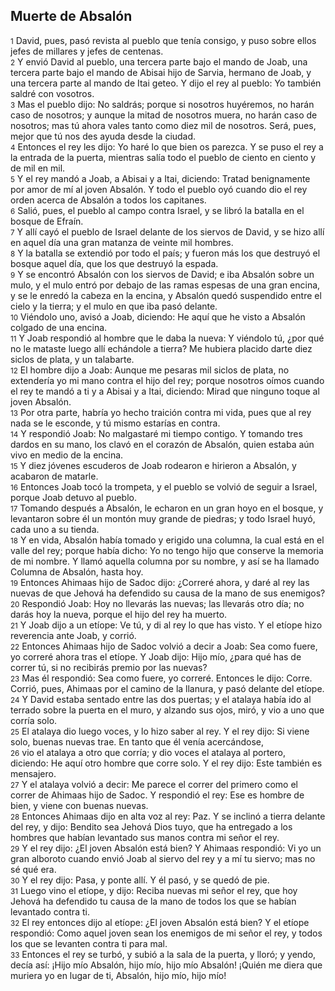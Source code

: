 == Muerte de Absalón ==

{{anchor|1}} <small>1</small> David, pues, pasó revista al pueblo que tenía consigo, y puso sobre ellos jefes de millares y jefes de centenas.<br>
{{anchor|2}} <small>2</small> Y envió David al pueblo, una tercera parte bajo el mando de Joab, una tercera parte bajo el mando de Abisai hijo de Sarvia, hermano de Joab, y una tercera parte al mando de Itai geteo. Y dijo el rey al pueblo: Yo también saldré con vosotros.<br>
{{anchor|3}} <small>3</small> Mas el pueblo dijo: No saldrás; porque si nosotros huyéremos, no harán caso de nosotros; y aunque la mitad de nosotros muera, no harán caso de nosotros; mas tú ahora vales tanto como diez mil de nosotros. Será, pues, mejor que tú nos des ayuda desde la ciudad.<br>
{{anchor|4}} <small>4</small> Entonces el rey les dijo: Yo haré lo que bien os parezca. Y se puso el rey a la entrada de la puerta, mientras salía todo el pueblo de ciento en ciento y de mil en mil.<br>
{{anchor|5}} <small>5</small> Y el rey mandó a Joab, a Abisai y a Itai, diciendo: Tratad benignamente por amor de mí al joven Absalón. Y todo el pueblo oyó cuando dio el rey orden acerca de Absalón a todos los capitanes.<br>
{{anchor|6}} <small>6</small> Salió, pues, el pueblo al campo contra Israel, y se libró la batalla en el bosque de Efraín.<br>
{{anchor|7}} <small>7</small> Y allí cayó el pueblo de Israel delante de los siervos de David, y se hizo allí en aquel día una gran matanza de veinte mil hombres.<br>
{{anchor|8}} <small>8</small> Y la batalla se extendió por todo el país; y fueron más los que destruyó el bosque aquel día, que los que destruyó la espada.<br>
{{anchor|9}} <small>9</small> Y se encontró Absalón con los siervos de David; e iba Absalón sobre un mulo, y el mulo entró por debajo de las ramas espesas de una gran encina, y se le enredó la cabeza en la encina, y Absalón quedó suspendido entre el cielo y la tierra; y el mulo en que iba pasó delante.<br>
{{anchor|10}} <small>10</small> Viéndolo uno, avisó a Joab, diciendo: He aquí que he visto a Absalón colgado de una encina.<br>
{{anchor|11}} <small>11</small> Y Joab respondió al hombre que le daba la nueva: Y viéndolo tú, ¿por qué no le mataste luego allí echándole a tierra? Me hubiera placido darte diez siclos de plata,  y un talabarte.<br>
{{anchor|12}} <small>12</small> El hombre dijo a Joab: Aunque me pesaras mil siclos de plata,  no extendería yo mi mano contra el hijo del rey; porque nosotros oímos cuando el rey te mandó a ti y a Abisai y a Itai, diciendo: Mirad que ninguno toque al joven Absalón.<br>
{{anchor|13}} <small>13</small> Por otra parte, habría yo hecho traición contra mi vida, pues que al rey nada se le esconde, y tú mismo estarías en contra.<br>
{{anchor|14}} <small>14</small> Y respondió Joab: No malgastaré mi tiempo contigo. Y tomando tres dardos en su mano, los clavó en el corazón de Absalón, quien estaba aún vivo en medio de la encina.<br>
{{anchor|15}} <small>15</small> Y diez jóvenes escuderos de Joab rodearon e hirieron a Absalón, y acabaron de matarle.<br>
{{anchor|16}} <small>16</small> Entonces Joab tocó la trompeta, y el pueblo se volvió de seguir a Israel, porque Joab detuvo al pueblo.<br>
{{anchor|17}} <small>17</small> Tomando después a Absalón, le echaron en un gran hoyo en el bosque, y levantaron sobre él un montón muy grande de piedras; y todo Israel huyó, cada uno a su tienda.<br>
{{anchor|18}} <small>18</small> Y en vida, Absalón había tomado y erigido una columna, la cual está en el valle del rey; porque había dicho: Yo no tengo hijo que conserve la memoria de mi nombre. Y llamó aquella columna por su nombre, y así se ha llamado Columna de Absalón, hasta hoy.<br>
{{anchor|19}} <small>19</small> Entonces Ahimaas hijo de Sadoc dijo: ¿Correré ahora, y daré al rey las nuevas de que Jehová ha defendido su causa de la mano de sus enemigos?<br>
{{anchor|20}} <small>20</small> Respondió Joab: Hoy no llevarás las nuevas; las llevarás otro día; no darás hoy la nueva, porque el hijo del rey ha muerto.<br>
{{anchor|21}} <small>21</small> Y Joab dijo a un etíope: Ve tú, y di al rey lo que has visto. Y el etíope hizo reverencia ante Joab, y corrió.<br>
{{anchor|22}} <small>22</small> Entonces Ahimaas hijo de Sadoc volvió a decir a Joab: Sea como fuere, yo correré ahora tras el etíope. Y Joab dijo: Hijo mío, ¿para qué has de correr tú, si no recibirás premio por las nuevas?<br>
{{anchor|23}} <small>23</small> Mas él respondió: Sea como fuere, yo correré. Entonces le dijo: Corre. Corrió, pues, Ahimaas por el camino de la llanura, y pasó delante del etíope.<br>
{{anchor|24}} <small>24</small> Y David estaba sentado entre las dos puertas; y el atalaya había ido al terrado sobre la puerta en el muro, y alzando sus ojos, miró, y vio a uno que corría solo.<br>
{{anchor|25}} <small>25</small> El atalaya dio luego voces, y lo hizo saber al rey. Y el rey dijo: Si viene solo, buenas nuevas trae. En tanto que él venía acercándose,<br>
{{anchor|26}} <small>26</small> vio el atalaya a otro que corría; y dio voces el atalaya al portero, diciendo: He aquí otro hombre que corre solo. Y el rey dijo: Este también es mensajero.<br>
{{anchor|27}} <small>27</small> Y el atalaya volvió a decir: Me parece el correr del primero como el correr de Ahimaas hijo de Sadoc. Y respondió el rey: Ese es hombre de bien, y viene con buenas nuevas.<br>
{{anchor|28}} <small>28</small> Entonces Ahimaas dijo en alta voz al rey: Paz. Y se inclinó a tierra delante del rey, y dijo: Bendito sea Jehová Dios tuyo, que ha entregado a los hombres que habían levantado sus manos contra mi señor el rey.<br>
{{anchor|29}} <small>29</small> Y el rey dijo: ¿El joven Absalón está bien? Y Ahimaas respondió: Vi yo un gran alboroto cuando envió Joab al siervo del rey y a mí tu siervo; mas no sé qué era.<br>
{{anchor|30}} <small>30</small> Y el rey dijo: Pasa, y ponte allí. Y él pasó, y se quedó de pie.<br>
{{anchor|31}} <small>31</small> Luego vino el etíope, y dijo: Reciba nuevas mi señor el rey, que hoy Jehová ha defendido tu causa de la mano de todos los que se habían levantado contra ti.<br>
{{anchor|32}} <small>32</small> El rey entonces dijo al etíope: ¿El joven Absalón está bien? Y el etíope respondió: Como aquel joven sean los enemigos de mi señor el rey, y todos los que se levanten contra ti para mal.<br>
{{anchor|33}} <small>33</small> Entonces el rey se turbó, y subió a la sala de la puerta, y lloró; y yendo, decía así: ¡Hijo mío Absalón, hijo mío, hijo mío Absalón! ¡Quién me diera que muriera yo en lugar de ti, Absalón, hijo mío, hijo mío!<br>
